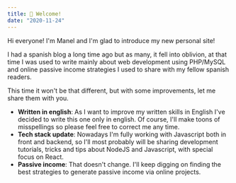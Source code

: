 ```yaml
---
title: 🚀 Welcome!
date: "2020-11-24"
---
```

Hi everyone! I'm Manel and I'm glad to introduce my new personal site!

I had a spanish blog a long time ago but as many, it fell into oblivion, at that time I was used to write mainly about web development using PHP/MySQL and online passive income strategies I used to share with my fellow spanish readers.

This time it won't be that different, but with some improvements, let me share them with you.

* **Written in english**: As I want to improve my written skills in English I've decided to write this one only in english. Of course, I'll make toons of misspellings so please feel free to correct me any time.
* **Tech stack update**: Nowadays I'm fully working with Javascript both in front and backend, so I'll most probably will be sharing development tutorials, tricks and tips about NodeJS and Javascript, with special focus on React.
* **Passive income**: That doesn't change. I'll keep digging on finding the best strategies to generate passive income via online projects.
